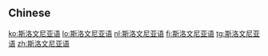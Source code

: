 {{also|斯洛文尼亞語}}
==Chinese==
{{zh-see|斯洛文尼亞語}}

[[ko:斯洛文尼亚语]]
[[lo:斯洛文尼亚语]]
[[nl:斯洛文尼亚语]]
[[fi:斯洛文尼亚语]]
[[tg:斯洛文尼亚语]]
[[zh:斯洛文尼亚语]]